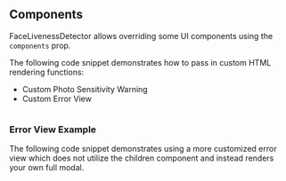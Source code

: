 
## Components

FaceLivenessDetector allows overriding some UI components using the `components` prop.

The following code snippet demonstrates how to pass in custom HTML rendering functions:

- Custom Photo Sensitivity Warning
- Custom Error View

```tsx file=./CustomizationComponents.tsx
```

<Example>
  <CustomizationComponents />
</Example>

### Error View Example

The following code snippet demonstrates using a more customized error view which does not utilize the children component and instead renders your own full modal.

```tsx file=./CustomizationComponentsErrorView.tsx
```

<Example>
  <CustomizationComponentsErrorView />
</Example>
